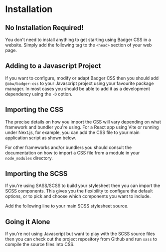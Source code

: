 
# Installation

## No Installation Required!

You don't need to install anything to get starting using Badger CSS in a
website.  Simply add the following tag to the `<head>` section of your
web page.

<Snippet
  file="install/online-css.html"
  caption="Unpkg Link"
  className="mar-b-8"
  expand
/>

## Adding to a Javascript Project

If you want to configure, modify or adapt Badger CSS then you should add
`@abw/badger-css` to your Javascript project using your favourite package
manager.  In most cases you should be able to add it as a development
dependency using the `-D` option.

<Snippet
  file="install/add.sh"
  caption="Installing"
  className="mar-b-8"
  expand
/>

## Importing the CSS

The precise details on how you import the CSS will vary depending on what
framework and bundler you're using.  For a React app using Vite or running
under Next.js, for example, you can add the CSS file to your main application
script as shown below.

For other frameworks and/or bundlers you should consult the documentation on
how to import a CSS file from a module in your `node_modules` directory.

<Snippet
  file="install/import.js"
  caption="Importing CSS"
  className="mar-b-8"
  expand
/>

## Importing the SCSS

If you're using SASS/SCSS to build your stylesheet then you can import the
SCSS components.  This gives you the flexibility to configure the default
options, or to pick and choose which components you want to include.

Add the following line to your main SCSS stylesheet source.

<Snippet
  file="install/import.scss"
  caption="Importing SCSS"
  className="mar-b-8"
  expand
/>

## Going it Alone

If you're not using Javascript but want to play with the SCSS source files
then you can check out the project repository from Github and run `sass` to
compile the source files into CSS.

<Snippet
  file="install/repo-sass.sh"
  caption="CSS from SASS"
  className="mar-b-8"
  expand
/>
